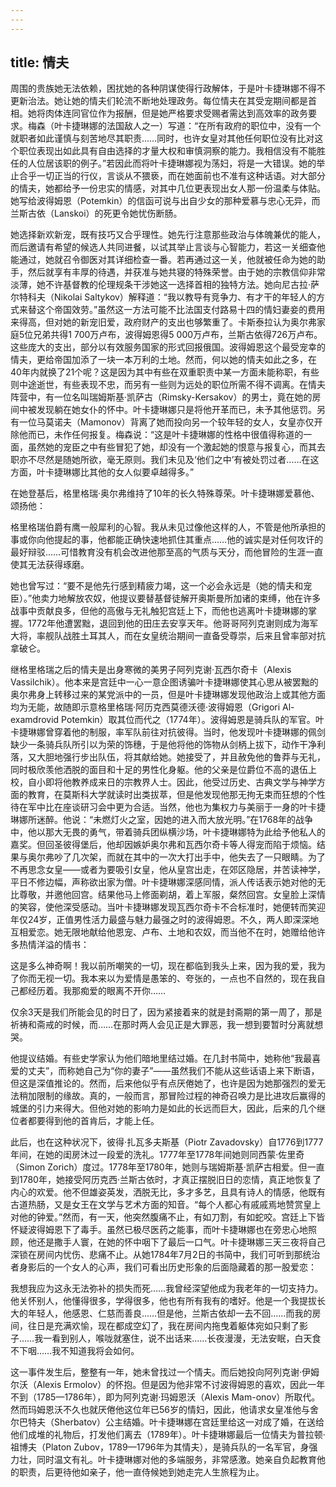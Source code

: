 ```yaml
---
---
---
```

title: 情夫
---




周围的贵族她无法依赖，困扰她的各种阴谋使得行政解体，于是叶卡捷琳娜不得不更新治法。她让她的情夫们轮流不断地处理政务。每位情夫在其受宠期间都是首相。她将肉体连同官位作为报酬，但是她严格要求受赐者需达到高效率的政务要求。梅森（叶卡捷琳娜的法国敌人之一）写道：“在所有政府的职位中，没有一个就职者如此谨慎与刻苦地尽其职责……同时，也许女皇对其他任何职位没有比对这个职位表现出如此具有自由选择的才量大权和审慎洞察的能力。我相信没有不能胜任的人位居该职的例子。”若因此而将叶卡捷琳娜视为荡妇，将是一大错误。她的举止合乎一切正当的行仪，言谈从不猥亵，而在她面前也不准有这种话语。对大部分的情夫，她都给予一份忠实的情感，对其中几位更表现出女人那一份温柔与体贴。她写给波得姆恩（Potemkin）的信函可说与出自少女的那种爱慕与忠心无异，而兰斯古依（Lanskoi）的死更令她忧伤断肠。

她选择新欢新宠，既有技巧又合乎理性。她先行注意那些政治与体魄兼优的能人，而后邀请有希望的候选人共同进餐，以试其举止言谈与心智能力，若这一关细查他能通过，她就召令御医对其详细检查一番。若再通过这一关，他就被任命为她的助手，然后就享有丰厚的待遇，并获准与她共寝的特殊荣誉。由于她的宗教信仰非常淡薄，她不许基督教的伦理规条干涉她这一选择首相的独特方法。她向尼古拉·萨尔特科夫（Nikolai Saltykov）解释道：“我以教导有竞争力、有才干的年轻人的方式来替这个帝国效劳。”虽然这一方法可能不比法国支付路易十四的情妇妻妾的费用来得高，但对她的新宠旧爱，政府财产的支出也够繁重了。卡斯泰拉认为奥尔弗家庭5位兄弟共得1 700万卢布，波得姆恩得5 000万卢布，兰斯古依得726万卢布。这些庞大的支出，部分以有效服务国家的形式回报俄国。波得姆恩这个最受宠幸的情夫，更给帝国加添了一块一本万利的土地。然而，何以她的情夫如此之多，在40年内就换了21个呢？这是因为其中有些在双重职责中某一方面未能称职，有些则中途逝世，有些表现不忠，而另有一些则为远处的职位所需不得不调离。在情夫阵营中，有一位名叫瑞姆斯基·凯萨古（Rimsky-Kersakov）的男士，竟在她的房间中被发现躺在她女仆的怀中。叶卡捷琳娜只是将他开革而已，未予其他惩罚。另有一位马莫诺夫（Mamonov）背离了她而投向另一个较年轻的女人，女皇亦仅开除他而已，未作任何报复。梅森说：“这是叶卡捷琳娜的性格中很值得称道的一面，虽然她的宠臣之中有些冒犯了她，却没有一个激起她的恨意与报复心，而其去职亦不尽然是随她所欲，毫无原则。我们未见及‘他们之中’有被处罚过者……在这方面，叶卡捷琳娜比其他的女人似要卓越得多。”

在她登基后，格里格瑞·奥尔弗维持了10年的长久特殊尊荣。叶卡捷琳娜爱慕他、颂扬他：

格里格瑞伯爵有鹰一般犀利的心智。我从未见过像他这样的人，不管是他所承担的事或你向他提起的事，他都能正确快速地抓住其重点……他的诚实是对任何攻讦的最好辩驳……可惜教育没有机会改进他那至高的气质与天分，而他冒险的生涯一直使其无法获得琢磨。



她也曾写过：“要不是他先行感到精疲力竭，这一个必会永远是（她的情夫和宠臣）。”他卖力地解放农奴，他提议要替基督徒解开奥斯曼所加诸的束缚，他在许多战事中贡献良多，但他的高傲与无礼触犯宫廷上下，而他也逃离叶卡捷琳娜的掌握。1772年他遭罢黜，退回到他的田庄去安享天年。他哥哥阿列克谢则成为海军大将，率舰队战胜土耳其人，而在女皇统治期间一直备受尊崇，后来且曾率部对抗拿破仑。

继格里格瑞之后的情夫是出身寒微的美男子阿列克谢·瓦西尔奇卡（Alexis Vassilchik）。他本来是宫廷中一心一意企图诱骗叶卡捷琳娜使其心思从被罢黜的奥尔弗身上转移过来的某党派中的一员，但是叶卡捷琳娜发现他政治上或其他方面均为无能，故随即示意格里格瑞·阿历克西莫德沃德·波得姆恩（Grigori Al-examdrovid Potemkin）取其位而代之（1774年）。波得姆恩是骑兵队的军官。叶卡捷琳娜曾穿着他的制服，率军队前往对抗彼得。当时，他发现叶卡捷琳娜的佩剑缺少一条骑兵队所引以为荣的饰穗，于是他将他的饰物从剑柄上拔下，动作干净利落，又大胆地强行步出队伍，将其献给她。她接受了，并且赦免他的鲁莽与无礼，同时极欣羡他洒脱的面目和十足的男性化身躯。他的父亲是位爵位不高的退伍上校，自小即将他教养成来日的宗教界人士。因此，他受过历史、古典文学与神学方面的教育，在莫斯科大学就读时出类拔萃，但是他发现他那无拘无束而狂想的个性待在军中比在座谈研习会中更为合适。当然，他也为集权力与美丽于一身的叶卡捷琳娜所迷醉。他说：“未燃灯火之室，因她的进入而大放光明。”在1768年的战争中，他以那大无畏的勇气，带着骑兵团纵横沙场，叶卡捷琳娜特为此给予他私人的嘉奖。但回圣彼得堡后，他却因嫉妒奥尔弗和瓦西尔奇卡等人得宠而陷于烦恼。结果与奥尔弗吵了几次架，而就在其中的一次大打出手中，他失去了一只眼睛。为了不再思念女皇——或者为要吸引女皇，他从皇宫出走，在郊区隐居，并苦读神学，平日不修边幅，声称欲出家为僧。叶卡捷琳娜深感同情，派人传话表示她对他的无比尊敬，并邀他回宫。结果他马上修面剃胡，着上军服，粲然回宫。女皇脸上深情的笑容，使他深受感动。当叶卡捷琳娜发现瓦西尔奇卡不合标准时，她便转而笑迎年仅24岁，正值男性活力最盛与魅力最强之时的波得姆恩。不久，两人即深深地互相爱恋。她无限地献给他恩宠、卢布、土地和农奴，而当他不在时，她赠给他许多热情洋溢的情书：

这是多么神奇啊！我以前所嘲笑的一切，现在都临到我头上来，因为我的爱，我为了你而无视一切。我本来以为爱情是愚笨的、夸张的，一点也不自然的，现在我自己都经历着。我那痴爱的眼离不开你……



仅余3天是我们所能会见的时日了，因为紧接着来的就是封斋期的第一周了，那是祈祷和斋戒的时候，而……在那时两人会见正是大罪恶，我一想到要暂时分离就想哭。



他提议结婚。有些史学家认为他们暗地里结过婚。在几封书简中，她称他“我最喜爱的丈夫”，而称她自己为“你的妻子”——虽然我们不能从这些话语上来下断语，但这是深值推论的。然而，后来他似乎有点厌倦她了，也许是因为她那强烈的爱无法稍加限制的缘故。真的，一般而言，那冒险过程的神奇召唤力是比进攻后赢得的城堡的引力来得大。但他对她的影响力是如此的长远而巨大，因此，后来的几个继位者都要得到他的首肯后，才能上任。

此后，也在这种状况下，彼得·扎瓦多夫斯基（Piotr Zavadovsky）自1776到1777年间，在她的闺房沐过一段爱的洗礼。1777年至1778年间她则同西蒙·佐里奇（Simon Zorich）度过。1778年至1780年，她则与瑞姆斯基·凯萨古相爱。但一直到1780年，她接受阿历克西·兰斯古依时，才真正摆脱旧日的恋情，真正地恢复了内心的欢爱。他不但雄姿英发，洒脱无比，多才多艺，且具有诗人的情感，他既有古道热肠，又是女王在文学与艺术方面的知音。“每个人都心有戚戚焉地赞赏皇上对他的钟爱。”然而，有一天，他突然腹痛不止，有如刀割，有如蛇咬。宫廷上下皆怀疑波得姆恩下了毒手。虽然已极尽医药之能事，而叶卡捷琳娜也在旁忠心地照顾，他还是撒手人寰，在她的怀中咽下了最后一口气。叶卡捷琳娜三天三夜将自己深锁在房间内忧伤、悲痛不止。从她1784年7月2日的书简中，我们可听到那统治者身影后的一个女人的心声，我们可看出历史形象的后面隐藏着的那一股爱恋：

我想我应为这永无法弥补的损失而死……我曾经深望他成为我老年的一切支持力。他关怀别人，他懂得很多，学得很多，他也有所有我有的嗜好。他是一个我提拔长大的年轻人，他感恩、仁慈而善良……但是他，兰斯古依却一去不回……而我的房间，往日是充满欢愉，现在都成空幻了，我在房间内拖曳着躯体宛如只剩了影子……我一看到别人，喉咙就塞住，说不出话来……长夜漫漫，无法安眠，白天食不下咽……我不知道我将会如何。



这一事件发生后，整整有一年，她未曾找过一个情夫。而后她投向阿列克谢·伊姆尔沃（Alexis Ermolov）的怀抱。但是因为他非常不讨波得姆恩的喜欢，因此一年不到（1785—1786年），即为阿列克谢·玛姆恩沃（Alexis Mam-onov）所取代。然而玛姆恩沃不久也就厌倦他这位年已56岁的情妇，因此，他请求女皇准他与舍尔巴特夫（Sherbatov）公主结婚。叶卡捷琳娜在宫廷里给这一对成了婚，在送给他们成堆的礼物后，打发他们离去（1789年）。叶卡捷琳娜最后一位情夫为普拉顿·祖博夫（Platon Zubov，1789—1796年为其情夫），是骑兵队的一名军官，身强力壮，同时温文有礼。叶卡捷琳娜对他的多端服务，非常感激。她亲自负起教育他的职责，后更待他如亲子，他一直侍候她到她走完人生旅程为止。